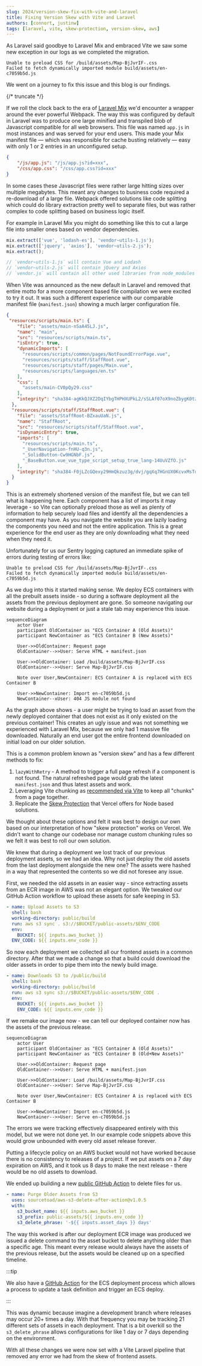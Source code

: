 ```yaml
---
slug: 2024/version-skew-fix-with-vite-and-laravel
title: Fixing Version Skew with Vite and Laravel
authors: [connort, justinw]
tags: [laravel, vite, skew-protection, version-skew, aws]
---
```


As Laravel said goodbye to Laravel Mix and embraced Vite we saw some new exception in our logs as we completed the migration.

```text
Unable to preload CSS for /build/assets/Map-BjJvrIF-.css
Failed to fetch dynamically imported module build/assets/en-c7059b5d.js
```

We went on a journey to fix this issue and this blog is our findings.

{/* truncate */}

If we roll the clock back to the era of [Laravel Mix](https://github.com/laravel-mix/laravel-mix) we'd encounter a wrapper around the ever powerful Webpack. The way this was configured by default in Laravel was to produce one large minified and transpiled blob of Javascript compatible for all web browsers. This file was named `app.js` in most instances and was served for your end users. This made your Mix manifest file — which was responsible for cache busting relatively — easy with only 1 or 2 entries in an unconfigured setup.

```json
{
    "/js/app.js": "/js/app.js?id=xxx",
    "/css/app.css": "/css/app.css?id=xxx"
}
```

In some cases these Javascript files were rather large hitting sizes over multiple megabytes. This meant any changes to business code required a re-download of a large file. Webpack offered solutions like code splitting which could do library extraction pretty well to separate files, but was rather complex to code splitting based on business logic itself.

For example in Laravel Mix you might do something like this to cut a large file into smaller ones based on vendor dependencies.

```js
mix.extract(['vue', 'lodash-es'], 'vendor~utils-1.js');
mix.extract(['jquery', 'axios'], 'vendor~utils-2.js');
mix.extract();

// `vendor~utils-1.js` will contain Vue and Lodash
// `vendor~utils-2.js` will contain jQuery and Axios
// `vendor.js` will contain all other used libraries from node_modules
```

When Vite was announced as the new default in Laravel and removed that entire motto for a more component based file compilation we were excited to try it out. It was such a different experience with our comparable manifest file (`manifest.json`) showing a much larger configuration file.

```json
{
 "resources/scripts/main.ts": {
    "file": "assets/main-nSaA45LJ.js",
    "name": "main",
    "src": "resources/scripts/main.ts",
    "isEntry": true,
    "dynamicImports": [
      "resources/scripts/common/pages/NotFoundErrorPage.vue",
      "resources/scripts/staff/StaffRoot.vue",
      "resources/scripts/staff/pages/Main.vue",
      "resources/scripts/languages/en.ts"
    ],
    "css": [
      "assets/main-CV0pQy29.css"
    ],
    "integrity": "sha384-agKkQJXZ2DqIYbgTHPHXUPkL2/sSLAf07oX9noZbygK0tzhcMcJlpv7nMNh9OvA7"
  },
  "resources/scripts/staff/StaffRoot.vue": {
    "file": "assets/StaffRoot-BZxauUaN.js",
    "name": "StaffRoot",
    "src": "resources/scripts/staff/StaffRoot.vue",
    "isDynamicEntry": true,
    "imports": [
      "resources/scripts/main.ts",
      "_UserNavigation-fnHU-q3n.js",
      "_SolidButton-Cw9HGNbF.js",
      "_BaseButton.vue_vue_type_script_setup_true_lang-14UuVZfO.js"
    ],
    "integrity": "sha384-F0jLZcGQexy29HmQkzuz3g/dvj/gqXq7HGnUX0KcvxMsTdwsGw78EOV0aUTrOQfq"
  }
}
```

This is an extremely shortened version of the manifest file, but we can tell what is happening here. Each component has a list of imports it may leverage - so Vite can optionally preload those as well as plenty of information to help securely load files and identify all the dependencies a component may have. As you navigate the website you are lazily loading the components you need and not the entire application. This is a great experience for the end user as they are only downloading what they need when they need it.

Unfortunately for us our Sentry logging captured an immediate spike of errors during testing of errors like:

```text
Unable to preload CSS for /build/assets/Map-BjJvrIF-.css
Failed to fetch dynamically imported module build/assets/en-c7059b5d.js
```

As we dug into this it started making sense. We deploy ECS containers with all the prebuilt assets inside - so during a software deployment all the assets from the previous deployment are gone. So someone navigating our website during a deployment or just a stale tab may experience this issue.

```mermaid
sequenceDiagram
    actor User
    participant OldContainer as "ECS Container A (Old Assets)"
    participant NewContainer as "ECS Container B (New Assets)"

    User->>OldContainer: Request page
    OldContainer-->>User: Serve HTML + manifest.json

    User->>OldContainer: Load /build/assets/Map-BjJvrIF.css
    OldContainer-->>User: Serve Map-BjJvrIF.css

    Note over User,NewContainer: ECS Container A is replaced with ECS Container B

    User->>NewContainer: Import en-c7059b5d.js
    NewContainer--xUser: 404 JS module not found
```

As the graph above shows - a user might be trying to load an asset from the newly deployed container that does not exist as it only existed on the previous container! This creates an ugly issue and was not something we experienced with Laravel Mix, because we only had 1 massive file downloaded. Naturally an end user got the entire frontend downloaded on initial load on our older solution.

This is a common problem known as "version skew" and has a few different methods to fix:

1. `lazyWithRetry` - A method to trigger a full page refresh if a component is not found. The natural refreshed page would grab the latest `manifest.json` and thus latest assets and work.
2. Leveraging Vite chunking as [recommended via Vite](https://router.vuejs.org/guide/advanced/lazy-loading.html#With-Vite) to keep all "chunks" from a page together.
3. Replicate the [Skew Protection](https://vercel.com/blog/version-skew-protection) that Vercel offers for Node based solutions.

We thought about these options and felt it was best to design our own based on our interpretation of how "skew protection" works on Vercel. We didn't want to change our codebase nor manage custom chunking rules so we felt it was best to roll our own solution.

We knew that during a deployment we lost track of our previous deployment assets, so we had an idea. Why not just deploy the old assets from the last deployment alongside the new one? The assets were hashed in a way that represented the contents so we did not foresee any issue.

First, we needed the old assets in an easier way - since extracting assets from an ECR image in AWS was not an elegant option. We tweaked our GitHub Action workflow to upload these assets for safe keeping in S3.

```yaml
- name: Upload Assets to S3
  shell: bash
  working-directory: public/build
  run: aws s3 sync . s3://$BUCKET/public-assets/$ENV_CODE
  env:
    BUCKET: ${{ inputs.aws_bucket }}
  ENV_CODE: ${{ inputs.env_code }}
```

So now each deployment we collected all our frontend assets in a common directory. After that we made a change so that a build could download the older assets in order to pipe them into the newly build image.

```yaml
- name: Downloads S3 to /public/build
  shell: bash
  working-directory: public/build
  run: aws s3 sync s3://$BUCKET/public-assets/$ENV_CODE .
  env:
    BUCKET: ${{ inputs.aws_bucket }}
    ENV_CODE: ${{ inputs.env_code }}
```

If we remake our image now - we can tell our deployed container now has the assets of the previous release.

```mermaid
sequenceDiagram
    actor User
    participant OldContainer as "ECS Container A (Old Assets)"
    participant NewContainer as "ECS Container B (Old+New Assets)"

    User->>OldContainer: Request page
    OldContainer-->>User: Serve HTML + manifest.json

    User->>OldContainer: Load /build/assets/Map-BjJvrIF.css
    OldContainer-->>User: Serve Map-BjJvrIF.css

    Note over User,NewContainer: ECS Container A is replaced with ECS Container B

    User->>NewContainer: Import en-c7059b5d.js
    NewContainer-->>User: Serve en-c7059b5d.js
```

The errors we were tracking effectively disappeared entirely with this model, but we were not done yet. In our example code snippets above this would grow unbounded with every old asset release forever.

Putting a lifecycle policy on an AWS bucket would not have worked because there is no consistency to releases of a project. If we put assets on a 7 day expiration on AWS, and it took us 8 days to make the next release - there would be no old assets to download.

We ended up building a new [public GitHub Action](https://github.com/sourcetoad/aws-s3-delete-after-action) to delete files for us.

```yaml
- name: Purge Older Assets from S3
  uses: sourcetoad/aws-s3-delete-after-action@v1.0.5
  with:
    s3_bucket_name: ${{ inputs.aws_bucket }}
    s3_prefix: public-assets/${{ inputs.env_code }}
    s3_delete_phrase: '-${{ inputs.asset_days }} days'
```

The way this worked is after our deployment ECR image was produced we issued a delete command to the asset bucket to delete anything older than a specific age. This meant every release would always have the assets of the previous release, but the assets would be cleaned up on a specified timeline.

:::tip

We also have a [GitHub Action](https://github.com/sourcetoad/aws-ecs-deploy-action) for the ECS deployment process which allows a process to update a task definition and trigger an ECS deploy.

:::

This was dynamic because imagine a development branch where releases may occur 20+ times a day. With that frequency you may be tracking 21 different sets of assets in each deployment. That is a bit overkill so the `s3_delete_phrase` allows configurations for like 1 day or 7 days depending on the environment.

With all these changes we were now set with a Vite Laravel pipeline that removed any error we had from the skew of frontend assets.

